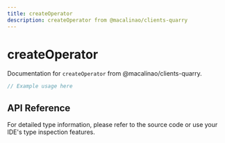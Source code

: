 ```yaml
---
title: createOperator
description: createOperator from @macalinao/clients-quarry
---
```


# createOperator

Documentation for `createOperator` from @macalinao/clients-quarry.

```typescript
// Example usage here
```

## API Reference

For detailed type information, please refer to the source code or use your IDE's type inspection features.
